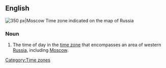 ==English==
[[File:Map of Russia - Moscow time zone.svg |thumb|right|350 px|Moscow Time zone indicated on the map of Russia]]
{{wikipedia}}

===Noun===
{{en-noun|sg=[[Moscow]] [[Time]]|?}}

# The time of day in the [[time zone]] that encompasses an area of western [[Russia]], including [[Moscow]].

[[Category:Time zones]]